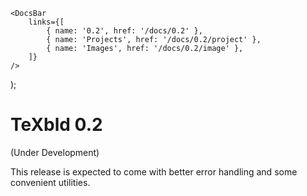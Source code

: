 	<DocsBar
		links={[
			{ name: '0.2', href: '/docs/0.2' },
			{ name: 'Projects', href: '/docs/0.2/project' },
			{ name: 'Images', href: '/docs/0.2/image' },
		]}
	/>
);

<Docs />

# TeXbld 0.2

(Under Development)

This release is expected to come with better error handling and some convenient utilities.
